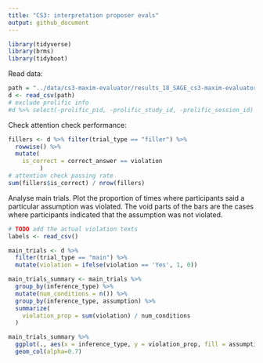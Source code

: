 ```yaml
---
title: "CS3: interpretation proposer evals"
output: github_document
---
```


```r
library(tidyverse)
library(brms)
library(tidyboot)
```

Read data:
```r
path = "../data/cs3-maxim-evaluator/results_18_SAGE_cs3-maxim-evaluator-evals_pilot-1_10.csv"
d <- read_csv(path)
# exclude prolific info
#d %>% select(-prolific_pid, -prolific_study_id, -prolific_session_id) %>% write_csv(path)
```

Check attention check performance:
```r
fillers <- d %>% filter(trial_type == "filler") %>%
  rowwise() %>%
  mutate(
    is_correct = correct_answer == violation
         )
# attention check passing rate
sum(fillers$is_correct) / nrow(fillers)
```

Analyse main trials. Plot the proportion of times where participants said a particular assumption was violated. The void parts of the bars are the cases where participants indicated that the assumption was not violated. 
```r
# TODO add the actual violation texts
labels <- read_csv()

main_trials <- d %>%
  filter(trial_type == "main") %>%
  mutate(violation = ifelse(violation == 'Yes', 1, 0))

main_trials_summary <- main_trials %>%
  group_by(inference_type) %>%
  mutate(num_conditions = n()) %>%
  group_by(inference_type, assumption) %>%
  summarize(
    violation_prop = sum(violation) / num_conditions
  ) 

main_trials_summary %>%
  ggplot(., aes(x = inference_type, y = violation_prop, fill = assumption)) +
  geom_col(alpha=0.7) 
```